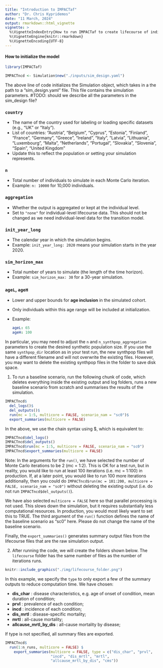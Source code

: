 ```yaml
---
title: "Introduction to IMPACTaf"
author: "Dr. Chris Kypridemos"
date: "11 March, 2024"
output: rmarkdown::html_vignette
vignette: >
  %\VignetteIndexEntry{How to run IMPACTaf to create lifecourse of individuals}
  %\VignetteEngine{knitr::rmarkdown}
  %\VignetteEncoding{UTF-8}
---
```



#### How to initialize the model


```r
library(IMPACTaf)

IMPACTncd <- Simulation$new("./inputs/sim_design.yaml")
```

The above line of code initializes the Simulation object, which takes in a the path to a "sim_design.yaml" file. This file contains the simulation parameters. 
#TODO: should we describe all the parameters in the sim_design file?

### `country`
- The name of the country used for labeling or loading specific datasets (e.g., "UK" or "Italy").
- List of countries: "Austria", "Belgium", "Cyprus", "Estonia", "Finland", "France", "Germany", "Greece", "Ireland", "Italy", "Latvia", "Lithuania", "Luxembourg", "Malta", "Netherlands", "Portugal", "Slovakia", "Slovenia", "Spain", "United Kingdom" 
- Update this to reflect the population or setting your simulation represents.

### `n`
- Total number of individuals to simulate in each Monte Carlo iteration.
- Example: `n: 10000` for 10,000 individuals.

### `aggregation`
- Whether the output is aggregated or kept at the individual level.
- Set to `"none"` for individual-level lifecourse data. This should not be changed as we need individual-level data for the transition model. 

### `init_year_long`
- The calendar year in which the simulation begins.
- Example: `init_year_long: 2020` means your simulation starts in the year 2020.

### `sim_horizon_max`
- Total number of years to simulate (the length of the time horizon).
- Example: `sim_horizon_max: 30` for a 30-year simulation.

### `ageL`, `ageH`
- Lower and upper bounds for **age inclusion** in the simulated cohort.
- Only individuals within this age range will be included at initialization.
- Example:
  ```yaml
  ageL: 65
  ageH: 100
  ```

In particular, you may need to adjust the `n` and `n_synthpop_aggregation` parameters to create the desired synthetic population size. If you use the same `synthpop_dir` location as in your test run, the new synthpop files will have a different filename and will not overwrite the existing files. However, you may want to delete the existing synthpop files in the folder to save disk space.

1.  To run a baseline scenario, run the following chunk of code, which deletes everything inside the existing output and log folders, runs a new baseline scenario from scratch and summarises the results of the simulation. 

```r
IMPACTncd$
  del_logs()$
  del_outputs()$
  run(mc = 1:5, multicore = FALSE, scenario_nam = "sc0")$
  export_summaries(multicore = FALSE)
```

In the above, we use the chain syntax using $, which is equivalent to: 

```r
IMPACTncd$del_logs()
IMPACTncd$del_outputs()
IMPACTncd$run(mc = 1:5, multicore = FALSE, scenario_nam = "sc0")
IMPACTncd$export_summaries(multicore = FALSE)
```

Note: In the arguments for the `run()`, we have selected the number of Monte Carlo iterations to be 2  (mc = 1:2). This is OK for a test run, but in reality, you would like to run at least 100 iterations (i.e. mc = 1:100) in production. If, at a later point, you would like to run 100 more iterations additionally, then you could do `IMPACTncd$run(mc = 101:200, multicore = FALSE, scenario_nam = "sc0")` without deleting the existing output (i.e. do not run `IMPACTncd$del_outputs()`). 

We have also selected `multicore = FALSE` here so that parallel processing is not used. This slows down the simulation, but it requires substantially less computational resources. In production, you would most likely want to set this to TRUE. The third argument of the `run()` function defines the name of the baseline scenario as "sc0" here. Please do not change the name of the baseline scenario.

Finally, the `export_summaries()` generates summary output files from the lifecourse files that are the raw simulation output.

2. After running the code, we will create the folders shown below. The `lifecourse` folder has the same number of files as the number of iterations runs. 

```r
knitr::include_graphics("./img/lifecourse_folder.png")
```


In this example, we specify the `type` to only export a few of the summary outputs to reduce computation time. We have chosen: 

- **dis_char** : disease characteristics, e.g. age of onset of condition, mean duration of condition; 
- **prvl** : prevalence of each condition; 
- **incd** : incidence of each condition; 
- **dis_mrtl** : disease-specific mortality; 
- **mrtl** : all-cause mortality; 
- **allcause_mrtl_by_dis** : all-cause mortality by disease;


If type is not specified, all summary files are exported. 

```r
IMPACTncd$
  run(1:n_runs, multicore = FALSE) $
    export_summaries(multicore = FALSE, type = c("dis_char", "prvl",
                     "incd", "dis_mrtl", "mrtl",
                     "allcause_mrtl_by_dis", "cms"))
```


